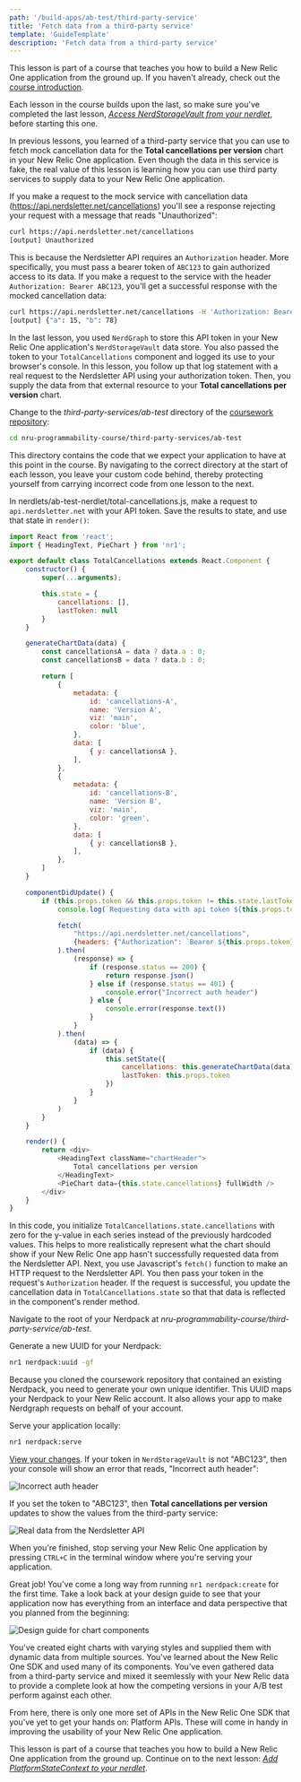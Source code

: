```yaml
---
path: '/build-apps/ab-test/third-party-service'
title: 'Fetch data from a third-party service'
template: 'GuideTemplate'
description: 'Fetch data from a third-party service'
---
```


<Callout variant="tip" title="Course">

This lesson is part of a course that teaches you how to build a New Relic One application from the ground up. If you haven't already, check out the [course introduction](../../../ab-test).

Each lesson in the course builds upon the last, so make sure you've completed the last lesson, [_Access NerdStorageVault from your nerdlet_](../nerdstoragevault), before starting this one.

</Callout>


In previous lessons, you learned of a third-party service that you can use to fetch mock cancellation data for the **Total cancellations per version** chart in your New Relic One application. Even though the data in this service is fake, the real value of this lesson is learning how you can use third party services to supply data to your New Relic One application.

If you make a request to the mock service with cancellation data (https://api.nerdsletter.net/cancellations) you'll see a response rejecting your request with a message that reads "Unauthorized":

```sh
curl https://api.nerdsletter.net/cancellations
[output] Unauthorized
```

This is because the Nerdsletter API requires an `Authorization` header. More specifically, you must pass a bearer token of `ABC123` to gain authorized access to its data. If you make a request to the service with the header `Authorization: Bearer ABC123`, you'll get a successful response with the mocked cancellation data:

```sh
curl https://api.nerdsletter.net/cancellations -H 'Authorization: Bearer ABC123'
[output] {"a": 15, "b": 78}
```

In the last lesson, you used `NerdGraph` to store this API token in your New Relic One application's `NerdStorageVault` data store. You also passed the token to your `TotalCancellations` component and logged its use to your browser's console. In this lesson, you follow up that log statement with a real request to the Nerdsletter API using your authorization token. Then, you supply the data from that external resource to your **Total cancellations per version** chart.

<Steps>

<Step>

Change to the _third-party-services/ab-test_ directory of the [coursework repository](https://github.com/newrelic-experimental/nru-programmability-course):

```sh
cd nru-programmability-course/third-party-services/ab-test
```

This directory contains the code that we expect your application to have at this point in the course. By navigating to the correct directory at the start of each lesson, you leave your custom code behind, thereby protecting yourself from carrying incorrect code from one lesson to the next.

</Step>

<Step>

In nerdlets/ab-test-nerdlet/total-cancellations.js, make a request to `api.nerdsletter.net` with your API token. Save the results to state, and use that state in `render()`:

```js fileName=nerdlets/ab-test-nerdlet/total-cancellations.js lineHighlight=9,14-42,46-70,79
import React from 'react';
import { HeadingText, PieChart } from 'nr1';

export default class TotalCancellations extends React.Component {
    constructor() {
        super(...arguments);

        this.state = {
            cancellations: [],
            lastToken: null
        }
    }

    generateChartData(data) {
        const cancellationsA = data ? data.a : 0;
        const cancellationsB = data ? data.b : 0;

        return [
            {
                metadata: {
                    id: 'cancellations-A',
                    name: 'Version A',
                    viz: 'main',
                    color: 'blue',
                },
                data: [
                    { y: cancellationsA },
                ],
            },
            {
                metadata: {
                    id: 'cancellations-B',
                    name: 'Version B',
                    viz: 'main',
                    color: 'green',
                },
                data: [
                    { y: cancellationsB },
                ],
            },
        ]
    }

    componentDidUpdate() {
        if (this.props.token && this.props.token != this.state.lastToken) {
            console.log(`Requesting data with api token ${this.props.token}`)

            fetch(
                "https://api.nerdsletter.net/cancellations",
                {headers: {"Authorization": `Bearer ${this.props.token}`}}
            ).then(
                (response) => {
                    if (response.status == 200) {
                        return response.json()
                    } else if (response.status == 401) {
                        console.error("Incorrect auth header")
                    } else {
                        console.error(response.text())
                    }
                }
            ).then(
                (data) => {
                    if (data) {
                        this.setState({
                            cancellations: this.generateChartData(data),
                            lastToken: this.props.token
                        })
                    }
                }
            )
        }
    }

    render() {
        return <div>
            <HeadingText className="chartHeader">
                Total cancellations per version
            </HeadingText>
            <PieChart data={this.state.cancellations} fullWidth />
        </div>
    }
}
```

In this code, you initialize `TotalCancellations.state.cancellations` with zero for the y-value in each series instead of the previously hardcoded values. This helps to more realistically represent what the chart should show if your New Relic One app hasn't successfully requested data from the Nerdsletter API. Next, you use Javascript's `fetch()` function to make an HTTP request to the Nerdsletter API. You then pass your token in the request's `Authorization` header. If the request is successful, you update the cancellation data in `TotalCancellations.state` so that that data is reflected in the component's render method.

</Step>

<Step>

Navigate to the root of your Nerdpack at _nru-programmability-course/third-party-service/ab-test_.

</Step>

<Step>

Generate a new UUID for your Nerdpack:

```sh
nr1 nerdpack:uuid -gf
```

Because you cloned the coursework repository that contained an existing Nerdpack, you need to generate your own unique identifier. This UUID maps your Nerdpack to your New Relic account. It also allows your app to make Nerdgraph requests on behalf of your account.

</Step>

<Step>

Serve your application locally:

```sh
nr1 nerdpack:serve
```

</Step>

<Step>

[View your changes](https://one.newrelic.com?nerdpacks=local). If your token in `NerdStorageVault` is not "ABC123", then your console will show an error that reads, "Incorrect auth header":

![Incorrect auth header](../../../images/ab-test/incorrect-auth-header.png)

If you set the token to "ABC123", then **Total cancellations per version** updates to show the values from the third-party service:

![Real data from the Nerdsletter API](../../../images/ab-test/nerdsletter-success.png)

When you're finished, stop serving your New Relic One application by pressing `CTRL+C` in the terminal window where you're serving your application.

</Step>

</Steps>

Great job! You've come a long way from running `nr1 nerdpack:create` for the first time. Take a look back at your design guide to see that your application now has everything from an interface and data perspective that you planned from the beginning:

![Design guide for chart components](../../../images/ab-test/charts-design-guide.png)

You've created eight charts with varying styles and supplied them with dynamic data from multiple sources. You've learned about the New Relic One SDK and used many of its components. You've even gathered data from a third-party service and mixed it seemlessly with your New Relic data to provide a complete look at how the competing versions in your A/B test perform against each other.

From here, there is only one more set of APIs in the New Relic One SDK that you've yet to get your hands on: Platform APIs. These will come in handy in improving the usability of your New Relic One application.

<Callout variant="tip" title="Course">

This lesson is part of a course that teaches you how to build a New Relic One application from the ground up. Continue on to the next lesson: [_Add PlatformStateContext to your nerdlet_](../platform-state-context).

</Callout>
